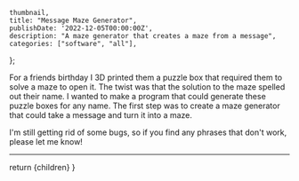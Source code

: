 
    thumbnail,
    title: "Message Maze Generator",
    publishDate: '2022-12-05T00:00:00Z',
    description: "A maze generator that creates a maze from a message",
    categories: ["software", "all"],
};

For a friends birthday I 3D printed them a puzzle box that required them to solve a maze to open it. The twist was that the solution to the maze spelled out their name. I wanted to make a program that could generate these puzzle boxes for any name. The first step was to create a maze generator that could take a message and turn it into a maze.

I'm still getting rid of some bugs, so if you find any phrases that don't work, please let me know!

<hr className="my-8" />

<MazeGenerator />

  return <ProjectLayout metadata={metadata}>{children}</ProjectLayout>
}